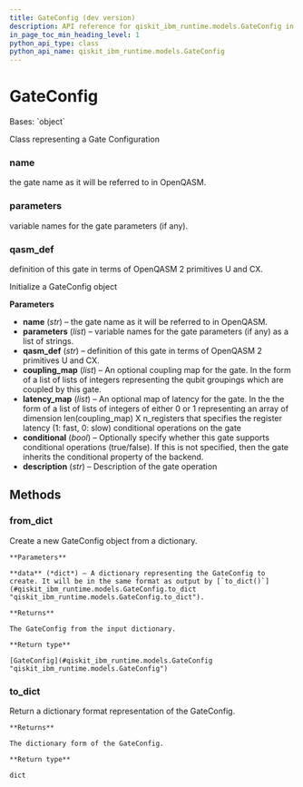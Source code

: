 ```yaml
---
title: GateConfig (dev version)
description: API reference for qiskit_ibm_runtime.models.GateConfig in the dev version of qiskit-ibm-runtime
in_page_toc_min_heading_level: 1
python_api_type: class
python_api_name: qiskit_ibm_runtime.models.GateConfig
---
```


# GateConfig

<Class id="qiskit_ibm_runtime.models.GateConfig" isDedicatedPage={true} github="https://github.com/Qiskit/qiskit-ibm-runtime/tree/main/qiskit_ibm_runtime/models/backend_configuration.py#L26-L128" signature="GateConfig(name, parameters, qasm_def, coupling_map=None, latency_map=None, conditional=None, description=None)" modifiers="class">
  Bases: `object`

  Class representing a Gate Configuration

  ### name

  <Attribute id="qiskit_ibm_runtime.models.GateConfig.name">
    the gate name as it will be referred to in OpenQASM.
  </Attribute>

  ### parameters

  <Attribute id="qiskit_ibm_runtime.models.GateConfig.parameters">
    variable names for the gate parameters (if any).
  </Attribute>

  ### qasm\_def

  <Attribute id="qiskit_ibm_runtime.models.GateConfig.qasm_def">
    definition of this gate in terms of OpenQASM 2 primitives U and CX.
  </Attribute>

  Initialize a GateConfig object

  **Parameters**

  *   **name** (*str*) – the gate name as it will be referred to in OpenQASM.
  *   **parameters** (*list*) – variable names for the gate parameters (if any) as a list of strings.
  *   **qasm\_def** (*str*) – definition of this gate in terms of OpenQASM 2 primitives U and CX.
  *   **coupling\_map** (*list*) – An optional coupling map for the gate. In the form of a list of lists of integers representing the qubit groupings which are coupled by this gate.
  *   **latency\_map** (*list*) – An optional map of latency for the gate. In the the form of a list of lists of integers of either 0 or 1 representing an array of dimension len(coupling\_map) X n\_registers that specifies the register latency (1: fast, 0: slow) conditional operations on the gate
  *   **conditional** (*bool*) – Optionally specify whether this gate supports conditional operations (true/false). If this is not specified, then the gate inherits the conditional property of the backend.
  *   **description** (*str*) – Description of the gate operation

  ## Methods

  ### from\_dict

  <Function id="qiskit_ibm_runtime.models.GateConfig.from_dict" github="https://github.com/Qiskit/qiskit-ibm-runtime/tree/main/qiskit_ibm_runtime/models/backend_configuration.py#L81-L93" signature="from_dict(data)" modifiers="classmethod">
    Create a new GateConfig object from a dictionary.

    **Parameters**

    **data** (*dict*) – A dictionary representing the GateConfig to create. It will be in the same format as output by [`to_dict()`](#qiskit_ibm_runtime.models.GateConfig.to_dict "qiskit_ibm_runtime.models.GateConfig.to_dict").

    **Returns**

    The GateConfig from the input dictionary.

    **Return type**

    [GateConfig](#qiskit_ibm_runtime.models.GateConfig "qiskit_ibm_runtime.models.GateConfig")
  </Function>

  ### to\_dict

  <Function id="qiskit_ibm_runtime.models.GateConfig.to_dict" github="https://github.com/Qiskit/qiskit-ibm-runtime/tree/main/qiskit_ibm_runtime/models/backend_configuration.py#L95-L114" signature="to_dict()">
    Return a dictionary format representation of the GateConfig.

    **Returns**

    The dictionary form of the GateConfig.

    **Return type**

    dict
  </Function>
</Class>

